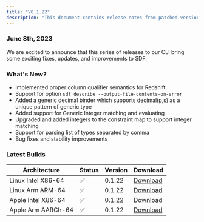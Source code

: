 ```yaml
---
title: "V0.1.22"
description: "This document contains release notes from patched version v0.1.22 of SDF."
---
```

### June 8th, 2023

We are excited to announce that this series of releases to our CLI bring some exciting fixes, updates, and improvements to SDF.

### What's New?
- Implemented proper column qualifier semantics for Redshift 
- Support for option `sdf describe --output-file-contents-on-error`
- Added a generic decimal binder which supports decimal(p,s) as a unique pattern of generic type
- Added support for Generic Integer matching and evaluating
- Upgraded and added integers to the constraint map to support integer matching 
- Support for parsing list of types separated by comma
- Bug fixes and stability improvements


### Latest Builds 

| Architecture           | Status | Version | Download |
| ---------------------- | ------ | ------- | -------- |
| Linux Intel X86-64     |   ✅   | 0.1.22  | [Download](https://cdn.sdf.com/releases/download/sdf-v0.1.22-x86_64-unknown-linux-musl.tar.gz) |
| Linux Arm ARM-64       |   ✅   | 0.1.22  | [Download](https://cdn.sdf.com/releases/download/sdf-v0.1.22-arm-unknown-linux-gnueabihf.tar.gz) |
| Apple Intel X86-64     |   ✅   | 0.1.22  | [Download](https://cdn.sdf.com/releases/download/sdf-v0.1.22-x86_64-apple-darwin.tar.gz) |
| Apple Arm AARCh-64     |   ✅   | 0.1.22  | [Download](https://cdn.sdf.com/releases/download/sdf-v0.1.22-aarch64-apple-darwin.tar.gz) |

